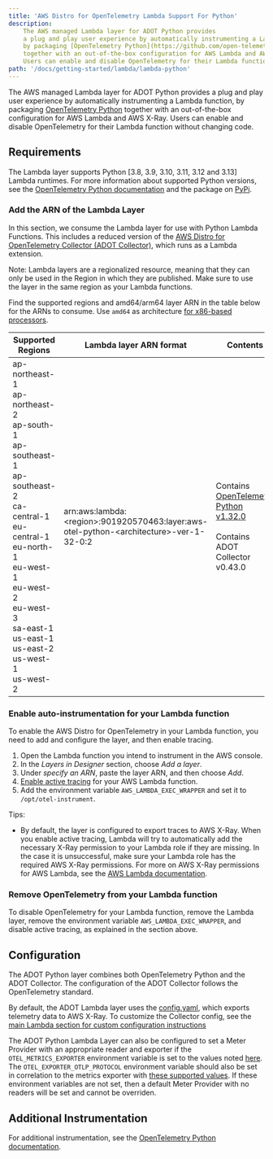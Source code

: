```yaml
---
title: 'AWS Distro for OpenTelemetry Lambda Support For Python'
description:
    The AWS managed Lambda layer for ADOT Python provides
    a plug and play user experience by automatically instrumenting a Lambda function,
    by packaging [OpenTelemetry Python](https://github.com/open-telemetry/opentelemetry-python)
    together with an out-of-the-box configuration for AWS Lambda and AWS X-Ray.
    Users can enable and disable OpenTelemetry for their Lambda function without changing code.
path: '/docs/getting-started/lambda/lambda-python'
---
```



<WarningBox
  warningText="This documentation describes the legacy approach to using ADOT with Lambda. For the latest recommended approach, please refer to the updated Python Lambda documentation."
  buttonText="View Updated Docs →"
  hyperlink="/docs/getting-started/lambda"
/>

The AWS managed Lambda layer for ADOT Python provides a plug and play user experience by automatically instrumenting a Lambda function, by packaging [OpenTelemetry Python](https://aws-otel.github.io/docs/getting-started/python-sdk) together with an out-of-the-box configuration for AWS Lambda and AWS X-Ray. Users can enable and disable OpenTelemetry for their Lambda function without changing code.

<SectionSeparator />

## Requirements

The Lambda layer supports Python [3.8, 3.9, 3.10, 3.11, 3.12 and 3.13] Lambda runtimes. For more information about supported Python versions, see the [OpenTelemetry Python documentation](https://github.com/open-telemetry/opentelemetry-python/blob/master/README.md#supported-runtimes) and the package on [PyPi](https://pypi.org/project/opentelemetry-api/).

### Add the ARN of the Lambda Layer

In this section, we consume the Lambda layer for use with Python Lambda Functions.
 This includes a reduced version of the [AWS Distro for OpenTelemetry Collector (ADOT Collector)](https://github.com/aws-observability/aws-otel-collector),
  which runs as a Lambda extension.

Note: Lambda layers are a regionalized resource, meaning that they can only be used in the Region in which they are published. Make sure to use the layer in the same region as your Lambda functions.

Find the supported regions and amd64/arm64 layer ARN in the table below for the ARNs to consume. Use `amd64` as architecture [for x86-based processors](https://docs.aws.amazon.com/lambda/latest/dg/foundation-arch.html).

|Supported   Regions  |Lambda layer ARN format  | Contents |
|---------------------|-------------------------|----------|
| ap-northeast-1<br/>ap-northeast-2<br/>ap-south-1<br/>ap-southeast-1<br/>ap-southeast-2<br/>ca-central-1<br/>eu-central-1<br/>eu-north-1<br/>eu-west-1<br/>eu-west-2<br/>eu-west-3<br/>sa-east-1<br/>us-east-1<br/>us-east-2<br/>us-west-1<br/>us-west-2 | arn:aws:lambda:<region\>:901920570463:layer:aws-otel-python-<architecture\>-ver-1-32-0:2 | Contains [OpenTelemetry Python v1.32.0](https://github.com/open-telemetry/opentelemetry-python/releases/tag/v1.32.0) <br/><br/> Contains ADOT Collector v0.43.0 |

### Enable auto-instrumentation for your Lambda function
To enable the AWS Distro for OpenTelemetry in your Lambda function, you need to add and configure the layer, and then enable tracing.

1. Open the Lambda function you intend to instrument in the AWS console.
2. In the *Layers in Designer* section, choose *Add a layer*.
3. Under *specify an ARN*, paste the layer ARN, and then choose *Add*.
4. [Enable active tracing](https://docs.aws.amazon.com/lambda/latest/dg/services-xray.html) for your AWS Lambda function.
5. Add the environment variable `AWS_LAMBDA_EXEC_WRAPPER` and set it to `/opt/otel-instrument`.

Tips:

* By default, the layer is configured to export traces to AWS X-Ray.
 When you enable active tracing, Lambda will try to automatically add the necessary X-Ray permission to your Lambda role if they are missing.
 In the case it is unsuccessful, make sure your Lambda role has the required AWS X-Ray permissions.
 For more on AWS X-Ray permissions for AWS Lambda, see the [AWS Lambda documentation](https://docs.aws.amazon.com/lambda/latest/dg/services-xray.html#services-xray-permissions).

### Remove OpenTelemetry from your Lambda function
To disable OpenTelemetry for your Lambda function, remove the Lambda layer,
remove the environment variable `AWS_LAMBDA_EXEC_WRAPPER`, and disable active tracing, as explained in the section above.

<SectionSeparator />

## Configuration

The ADOT Python layer combines both OpenTelemetry Python and the ADOT Collector.
The configuration of the ADOT Collector follows the OpenTelemetry standard.

By default, the ADOT Lambda layer uses the [config.yaml](https://github.com/aws-observability/aws-otel-lambda/blob/main/adot/collector/config.yaml),
 which exports telemetry data to AWS X-Ray. To customize the Collector config,
 see the [main Lambda section for custom configuration instructions](/docs/getting-started/lambda#custom-configuration-for-the-adot-collector-on-lambda)

The ADOT Python Lambda Layer can also be configured to set a Meter Provider with an appropriate reader and exporter if the `OTEL_METRICS_EXPORTER` environment variable is set to the values noted [here](https://opentelemetry.io/docs/reference/specification/sdk-environment-variables/#exporter-selection).
The `OTEL_EXPORTER_OTLP_PROTOCOL` environment variable should also be set in correlation to the metrics exporter with [these supported values](https://opentelemetry.io/docs/reference/specification/protocol/exporter/#specify-protocol).
If these environment variables are not set, then a default Meter Provider with no readers will be set and cannot be overriden.

<SectionSeparator />

## Additional Instrumentation

For additional instrumentation, see the [OpenTelemetry Python documentation](https://github.com/open-telemetry/opentelemetry-python).
